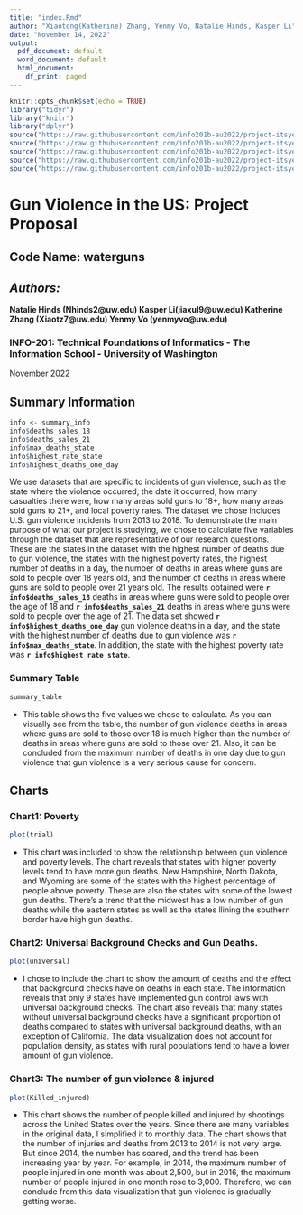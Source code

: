 ```yaml
---
title: "index.Rmd"
author: "Xiaotong(Katherine) Zhang, Yenmy Vo, Natalie Hinds, Kasper Li"
date: "November 14, 2022"
output:
  pdf_document: default
  word_document: default
  html_document:
    df_print: paged
---
```


```r
knitr::opts_chunk$set(echo = TRUE)
library("tidyr")
library("knitr")
library("dplyr")
source("https://raw.githubusercontent.com/info201b-au2022/project-itsyenmyvo22/main/source/summary_information.R")
source("https://raw.githubusercontent.com/info201b-au2022/project-itsyenmyvo22/main/source/summary_table.R")
source("https://raw.githubusercontent.com/info201b-au2022/project-itsyenmyvo22/main/data/poverty_nkilled_graph.R")
source("https://raw.githubusercontent.com/info201b-au2022/project-itsyenmyvo22/main/the%20number%20of%20gun%20violence%20%26%20injured.R")
source("https://raw.githubusercontent.com/info201b-au2022/project-itsyenmyvo22/main/Gun%20universal%20background.R")
```


# **Gun Violence in the US: Project Proposal**


## Code Name: waterguns

## _Authors:_
**Natalie Hinds (Nhinds2@uw.edu)
 Kasper Li(jiaxul9@uw.edu)
 Katherine Zhang (Xiaotz7@uw.edu)
 Yenmy Vo (yenmyvo@uw.edu)**

### INFO-201: Technical Foundations of Informatics - The Information School - University of Washington

November 2022

## Summary Information

```r
info <- summary_info
info$deaths_sales_18
info$deaths_sales_21
info$max_deaths_state
info$highest_rate_state
info$highest_deaths_one_day
```

We use datasets that are specific to incidents of gun violence, such as the state where the violence occurred, the date it occurred, how many casualties there were, how many areas sold guns to 18+, how many areas sold guns to 21+, and local poverty rates. The dataset we chose includes U.S. gun violence incidents from 2013 to 2018. To demonstrate the main purpose of what our project is studying, we chose to calculate five variables through the dataset that are representative of our research questions. These are the states in the dataset with the highest number of deaths due to gun violence, the states with the highest poverty rates, the highest number of deaths in a day, the number of deaths in areas where guns are sold to people over 18 years old, and the number of deaths in areas where guns are sold to people over 21 years old. The results obtained were **`r info$deaths_sales_18`** deaths in areas where guns were sold to people over the age of 18 and **`r info$deaths_sales_21`** deaths in areas where guns were sold to people over the age of 21. The data set showed **`r info$highest_deaths_one_day`** gun violence deaths in a day, and the state with the highest number of deaths due to gun violence was **`r info$max_deaths_state`**. In addition, the state with the highest poverty rate was **`r info$highest_rate_state`**.


### Summary Table

```r
summary_table
```

* This table shows the five values we chose to calculate. As you can visually see from the table, the number of gun violence deaths in areas where guns are sold to those over 18 is much higher than the number of deaths in areas where guns are sold to those over 21. Also, it can be concluded from the maximum number of deaths in one day due to gun violence that gun violence is a very serious cause for concern.


## Charts

### Chart1: Poverty

```r
plot(trial)
```

* This chart was included to show the relationship between gun violence and poverty levels. The chart reveals that states with higher poverty levels tend to have more gun deaths. New Hampshire, North Dakota, and Wyoming are some of the states with the highest percentage of people above poverty. These are also the states with some of the lowest gun deaths. There's a trend that the midwest has a low number of gun deaths while the eastern states as well as the states llining the southern border have high gun deaths. 

### Chart2: Universal Background Checks and Gun Deaths.

```r
plot(universal)
```

* I chose to include the chart to show the amount of deaths and the effect that background checks have on deaths in each state. The information reveals that only 9 states have implemented gun control laws with universal background checks. The chart also reveals that many states without universal background checks have a significant proportion of deaths compared to states with universal background deaths, with an exception of California. The data visualization does not account for population density, as states with rural populations tend to have a lower amount of gun violence. 


### Chart3: The number of gun violence & injured

```r
plot(Killed_injured)
```

* This chart shows the number of people killed and injured by shootings across the United States over the years. Since there are many variables in the original data, I simplified it to monthly data. The chart shows that the number of injuries and deaths from 2013 to 2014 is not very large. But since 2014, the number has soared, and the trend has been increasing year by year. For example, in 2014, the maximum number of people injured in one month was about 2,500, but in 2016, the maximum number of people injured in one month rose to 3,000. Therefore, we can conclude from this data visualization that gun violence is gradually getting worse.
